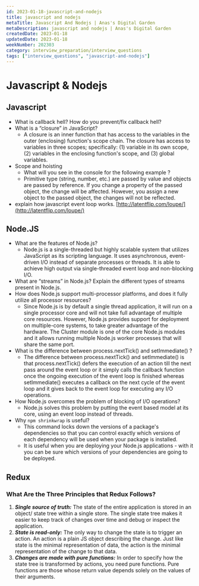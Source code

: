 ```yaml
---
id: 2023-01-18-javascript-and-nodejs
title: javascript and nodejs
metaTitle: Javascript And Nodejs | Anas's Digital Garden
metaDescription: javascript and nodejs | Anas's Digital Garden
createdDate: 2023-01-18
updatedDate: 2023-01-18
weekNumber: 202303
category: interview_preparation/interview_questions
tags: ["interview_questions", "javascript-and-nodejs"]
---
```


# Javascript & Nodejs

## Javascript

- What is callback hell? How do you prevent/fix callback hell?
- What is a “closure” in JavaScript?
    - A closure is an inner function that has access to the variables in the outer (enclosing) function's scope chain. The closure has access to variables in three scopes; specifically: (1) variable in its own scope, (2) variables in the enclosing function's scope, and (3) global variables.
- Scope and hoisting
    - What will you see in the console for the following example ?
    - Primitive type (string, number, etc.) are passed by value and objects are passed by reference. If you change a property of the passed object, the change will be affected. However, you assign a new object to the passed object, the changes will not be reflected.
- explain how javascript event loop works. [http://latentflip.com/loupe/](http://latentflip.com/loupe/)

## Node.JS

- What are the features of Node.js?
    - Node.js is a single-threaded but highly scalable system that utilizes JavaScript as its scripting language. It uses asynchronous, event-driven I/O instead of separate processes or threads. It is able to achieve high output via single-threaded event loop and non-blocking I/O.
- What are “streams” in Node.js? Explain the different types of streams present in Node.js.
- How does Node.js support multi-processor platforms, and does it fully utilize all processor resources?
    - Since Node.js is by default a single thread application, it will run on a single processor core and will not take full advantage of multiple core resources. However, Node.js provides support for deployment on multiple-core systems, to take greater advantage of the hardware. The Cluster module is one of the core Node.js modules and it allows running multiple Node.js worker processes that will share the same port.
- What is the difference between process.nextTick() and setImmediate() ?
    - The difference between process.nextTick() and setImmediate() is that process.nextTick() defers the execution of an action till the next pass around the event loop or it simply calls the callback function once the ongoing execution of the event loop is finished whereas setImmediate() executes a callback on the next cycle of the event loop and it gives back to the event loop for executing any I/O operations.
- How Node.js overcomes the problem of blocking of I/O operations?
    - Node.js solves this problem by putting the event based model at its core, using an event loop instead of threads.
- Why `npm shrinkwrap` is useful?
    - This command locks down the versions of a package's dependencies so that you can control exactly which versions of each dependency will be used when your package is installed.
    - It is useful when you are deploying your Node.js applications - with it you can be sure which versions of your dependencies are going to be deployed.

## Redux

### What Are the Three Principles that Redux Follows?

1. ***Single source of truth:*** The state of the entire application is stored in an object/ state tree within a single store. The single state tree makes it easier to keep track of changes over time and debug or inspect the application.
2. ***State is read-only:*** The only way to change the state is to trigger an action. An action is a plain JS object describing the change. Just like state is the minimal representation of data, the action is the minimal representation of the change to that data.
3. ***Changes are made with pure functions:*** In order to specify how the state tree is transformed by actions, you need pure functions. Pure functions are those whose return value depends solely on the values of their arguments.

